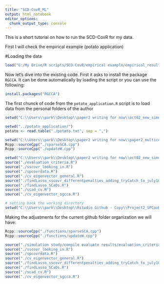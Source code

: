 ```yaml
---
title: "SCD-CovR_ML"
output: html_notebook
editor_options: 
  chunk_output_type: console
---
```


This is a short tutorial on how to run the SCD-CovR for my data. 

First I will check the empirical example (potato application)

#Loading the data
```r
load("G:/My Drive/R scripts/SCD-CovR/empirical example/empirical_results.Rdata")
```

Now let's dive into the existing code.
First it asks to install the package `RGCCA`. It can be done automatically by loading the script or you can use the following:

```r
install.packages("RGCCA")
```

The first chunck of code from the `potato_application.R` script is to load data from the personal folders of the author

```r
setwd("C:\\Users\\park\\Desktop\\paper2 writing for now\\oct02_new_simulation\\")

setwd("../potato_application/")
potato <- read.table("./potato.txt", sep = ",")

setwd("C:\\Users\\park\\Desktop\\paper2 writing for now\\paper2_multicore_results_complete\\")
Rcpp::sourceCpp("./sparseSCA.cpp")
Rcpp::sourceCpp("./updateW.cpp")

setwd("C:\\Users\\park\\Desktop\\paper2 writing for now\\oct02_new_simulation\\")
source("./evaluation_criteria.R")
source("./sscovr_looking_in.R")
source("./spcovrdata.R")
source("./cv_eigenvector_general.R")
source("./findLasso_sscovr_differentpenalties_adding_tryCatch_to_july10_version.R")
source("./findLasso_SCaDs.R")
source("./scad_cv.R")
source("./cv_eigenvector_sgcca.R")

# setting back the working directory
setwd("C:\\Users\\park\\Desktop\\Rstudio Github - Copy\\Project2_SPCovR\\paper2_writing\\")

```

Making the adjustments for the current github folder organization we will have:

```r
Rcpp::sourceCpp("./functions/sparseSCA.cpp")
Rcpp::sourceCpp("./functions/updateW.cpp")

source("./simulation study/compile evaluate results/evaluation_criteria.R")
source("./sscovr_looking_in.R")
source("./spcovrdata.R")
source("./cv_eigenvector_general.R")
source("./findLasso_sscovr_differentpenalties_adding_tryCatch_to_july10_version.R")
source("./findLasso_SCaDs.R")
source("./scad_cv.R")
source("./cv_eigenvector_sgcca.R")
```

